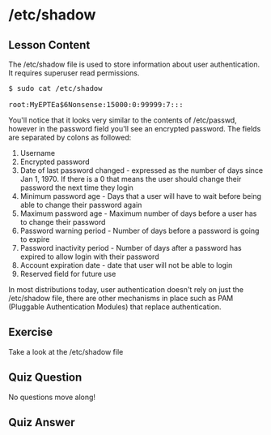 # /etc/shadow

## Lesson Content

The /etc/shadow file is used to store information about user authentication. It requires superuser read permissions. 

<pre>
$ sudo cat /etc/shadow

root:MyEPTEa$6Nonsense:15000:0:99999:7:::
</pre>

You'll notice that it looks very similar to the contents of /etc/passwd, however in the password field you'll see an encrypted password. The fields are separated by colons as followed:

<ol>
<li>Username</li>
<li>Encrypted password</li>
<li>Date of last password changed - expressed as the number of days since Jan 1, 1970. If there is a 0 that means the user should change their password the next time they login</li>
<li>Minimum password age - Days that a user will have to wait before being able to change their password again</li>
<li>Maximum password age - Maximum number of days before a user has to change their password</li>
<li>Password warning period - Number of days before a password is going to expire</li>
<li>Password inactivity period - Number of days after a password has expired to allow login with their password</li>
<li>Account expiration date - date that user will not be able to login</li>
<li>Reserved field for future use</li>
</ol>

In most distributions today, user authentication doesn't rely on just the /etc/shadow file, there are other mechanisms in place such as PAM (Pluggable Authentication Modules) that replace authentication.

## Exercise

Take a look at the /etc/shadow file

## Quiz Question

No questions move along!

## Quiz Answer
